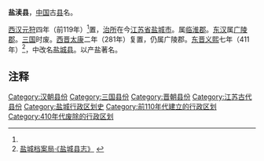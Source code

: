 '''盐渎县'''，[[中国|中国]]古[[县|县]]名。

[[西汉|西汉]][[元狩|元狩]]四年（前119年）<ref name="a1"/>置，[[治所|治所]]在今[[江苏省|江苏省]][[盐城市|盐城市]]。属[[临淮郡|临淮郡]]。[[东汉|东汉]]属[[廣陵郡|广陵郡]]。[[三国|三国]]时废。[[西晋|西晋]][[太康_(西晋)|太康]]二年（281年）复置，仍属广陵郡。[[东晋|东晋]][[义熙_(东晋)|义熙]]七年（411年）<ref name="a1">[http://www.dayc.gov.cn/Html/Collections/Class7/7_363.html 盐城档案局·《盐城县志》] {{Wayback|url=http://www.dayc.gov.cn/Html/Collections/Class7/7_363.html |date=20141113110359 }}</ref>，中改名[[盐城县|盐城县]]。以产盐著名。 

== 注释 ==

<references/>

{{江苏行政区划小作品}}
{{DEFAULTSORT:Y}}
[[Category:汉朝县份|Category:汉朝县份]]
[[Category:三国县份|Category:三国县份]]
[[Category:晋朝县份|Category:晋朝县份]]
[[Category:江苏古代县份|Category:江苏古代县份]]
[[Category:盐城行政区划史|Category:盐城行政区划史]]
[[Category:前110年代建立的行政区划|Category:前110年代建立的行政区划]]
[[Category:410年代废除的行政区划|Category:410年代废除的行政区划]]